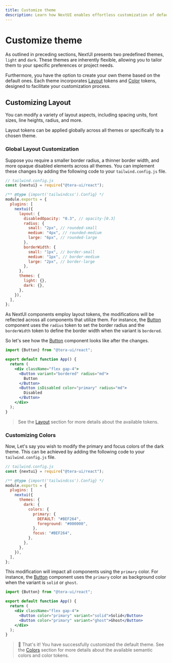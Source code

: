```yaml
---
title: Customize theme
description: Learn how NextUI enables effortless customization of default themes.
---
```


# Customize theme

As outlined in preceding sections, NextUI presents two predefined themes, `light` and `dark`.
These themes are inherently flexible, allowing you to tailor them to your specific preferences
or project needs.

Furthermore, you have the option to create your own theme based on the default ones. Each theme
incorporates [Layout](/docs/customization/layout) tokens and [Color](/docs/customization/colors) tokens, designed
to facilitate your customization process.

<CarbonAd />

## Customizing Layout

You can modify a variety of layout aspects, including spacing units, font sizes, line heights,
radius, and more.

Layout tokens can be applied globally across all themes or specifically
to a chosen theme.

### Global Layout Customization

Suppose you require a smaller border radius, a thinner border width, and more opaque disabled
elements across all themes. You can implement these changes by adding the following code to
your `tailwind.config.js` file.

```js {9-19}
// tailwind.config.js
const {nextui} = require("@tera-ui/react");

/** @type {import('tailwindcss').Config} */
module.exports = {
  plugins: [
    nextui({
      layout: {
        disabledOpacity: "0.3", // opacity-[0.3]
        radius: {
          small: "2px", // rounded-small
          medium: "4px", // rounded-medium
          large: "6px", // rounded-large
        },
        borderWidth: {
          small: "1px", // border-small
          medium: "1px", // border-medium
          large: "2px", // border-large
        },
      },
      themes: {
        light: {},
        dark: {},
      },
    }),
  ],
};
```

As NextUI components employ layout tokens, the modifications will be reflected across all
components that utilize them. For instance, the [Button](/docs/components/button) component
uses the `radius` token to set the border radius and the `borderWidth` token to define the
border width when the variant is `bordered`.

So let's see how the [Button](/docs/components/button) component looks like after the changes.


```jsx
import {Button} from "@tera-ui/react";

export default function App() {
  return (
    <div className="flex gap-4">
      <Button variant="bordered" radius="md">
        Button
      </Button>
      <Button isDisabled color="primary" radius="md">
        Disabled
      </Button>
    </div>
  );
}
```

<Spacer y={4} />


<CodeDemo title="Custom layout example" showEditor={false} files={customLayout} />

> See the [Layout](/docs/customization/layout#default-layout) section for more details about the available tokens.

### Customizing Colors

Now, Let's say you wish to modify the primary and focus colors of the dark theme. This can
be achieved by adding the following code to your `tailwind.config.js` file.

```js {10-16}
// tailwind.config.js
const {nextui} = require("@tera-ui/react");

/** @type {import('tailwindcss').Config} */
module.exports = {
  plugins: [
    nextui({
      themes: {
        dark: {
          colors: {
            primary: {
              DEFAULT: "#BEF264",
              foreground: "#000000",
            },
            focus: "#BEF264",
          },
        },
      },
    }),
  ],
};
```

This modification will impact all components using the `primary` color. For instance,
the [Button](/docs/components/button) component uses the `primary` color as background color when the
variant is `solid` or `ghost`.

```jsx
import {Button} from "@tera-ui/react";

export default function App() {
  return (
    <div className="flex gap-4">
      <Button color="primary" variant="solid">Solid</Button>
      <Button color="primary" variant="ghost">Ghost</Button>
    </div>
  );
}
```

<Spacer y={4} />


<CodeDemo title="Custom colors example" showEditor={false} files={customColors} />

> 🎉 That's it! You have successfully customized the default theme. See the [Colors](/docs/customization/colors)
> section for more details about the available semantic colors and color tokens.
